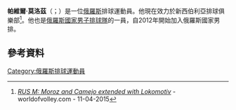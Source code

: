 '''帕維爾·莫洛茲'''（{{lang-ru|Pavel Moroz}}；{{bd|1987年|2月26日}}）是一位[[俄羅斯|俄羅斯]]排球運動員。他現在效力於新西伯利亞排球俱樂部<ref>[http://www.worldofvolley.com/News/Latest_news/Russia/50526/rus-m-moroz-and-camejo-extended-with-lokomotiv.html ''RUS M: Moroz and Camejo extended with Lokomotiv''] {{Wayback|url=http://www.worldofvolley.com/News/Latest_news/Russia/50526/rus-m-moroz-and-camejo-extended-with-lokomotiv.html |date=20160304053407 }} - worldofvolley.com - 11-04-2015</ref>。他也是[[俄羅斯國家男子排球隊|俄羅斯國家男子排球隊]]的一員，自2012年開始加入俄羅斯國家男排。
==參考資料==
{{Reflist}}

{{DEFAULTSORT: Moroz, Pavel}}
[[Category:俄羅斯排球運動員|Category:俄羅斯排球運動員]]